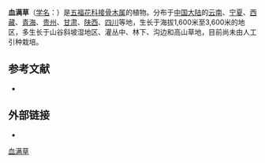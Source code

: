 {{speciesbox
| name = 血满草
| status = 
| status_system = 
| image =
| genus = Sambucus
| species = adnata
| authority = Wall.
}}

'''血满草'''（[[学名|学名]]：{{lang|la|''Sambucus adnata''}}）是[[五福花科|五福花科]][[接骨木属|接骨木属]]的植物。分布于[[中国大陆|中国大陆]]的[[云南|云南]]、[[宁夏|宁夏]]、[[西藏|西藏]]、[[青海|青海]]、[[贵州|贵州]]、[[甘肃|甘肃]]、[[陕西|陕西]]、[[四川|四川]]等地，生长于海拔1,600米至3,600米的地区，多生长于山谷斜坡湿地区、灌丛中、林下、沟边和高山草地，目前尚未由人工引种栽培。

== 参考文献 ==
<div class="references-small">
* {{cite web| url =http://www.bioinfo.cn/db05/KmzwSpecies.php?action=view&id=20635| title =血满草| work =《中国高等植物数据库全库》| publisher =中国科学院微生物研究所| author =昆明植物研究所| accessdate =2009-02-25| deadurl =yes| archiveurl =https://web.archive.org/web/20160305021956/http://www.bioinfo.cn/db05/KmzwSpecies.php?action=view&id=20635| archivedate =2016-03-05| df =}}
</div>

==外部链接==
* {{zh-hans}}{{CVH|Sambucus adnata}}
{{commons|Sambucus adnata}}
{{Taxonbar|from=Q12210851}}

[[Category:接骨木属|血满草]]


{{植物小作品}}